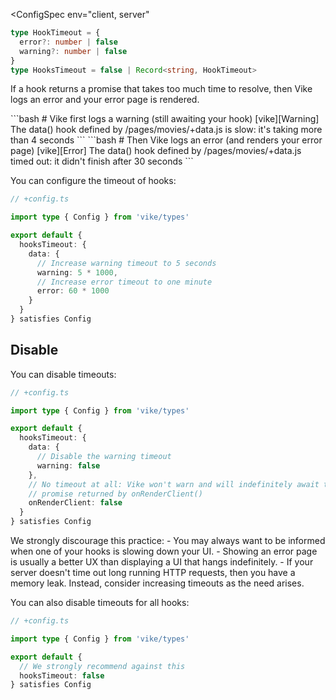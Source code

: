 
<ConfigSpec
  env="client, server"
>
```ts ts-only hide-menu
type HookTimeout = {
  error?: number | false
  warning?: number | false
}
type HooksTimeout = false | Record<string, HookTimeout>
```
</ConfigSpec>

If a <Link href="/hooks">hook</Link> returns a promise that takes too much time to resolve, then Vike logs an error and your <Link href="/error-page">error page</Link> is rendered.

<CodeBlockTransformer lineBreak="white-space">
```bash
# Vike first logs a warning (still awaiting your hook)
[vike][Warning] The data() hook defined by /pages/movies/+data.js is slow: it's taking more than 4 seconds
```
</CodeBlockTransformer>

<CodeBlockTransformer lineBreak="white-space">
```bash
# Then Vike logs an error (and renders your error page)
[vike][Error] The data() hook defined by /pages/movies/+data.js timed out: it didn't finish after 30 seconds
```
</CodeBlockTransformer>

You can configure the timeout of hooks:

```ts
// +config.ts

import type { Config } from 'vike/types'

export default {
  hooksTimeout: {
    data: {
      // Increase warning timeout to 5 seconds
      warning: 5 * 1000,
      // Increase error timeout to one minute
      error: 60 * 1000
    }
  }
} satisfies Config
```

## Disable

You can disable timeouts:

```ts
// +config.ts

import type { Config } from 'vike/types'

export default {
  hooksTimeout: {
    data: {
      // Disable the warning timeout
      warning: false
    },
    // No timeout at all: Vike won't warn and will indefinitely await the
    // promise returned by onRenderClient()
    onRenderClient: false
  }
} satisfies Config
```

<Warning>
  We strongly discourage this practice:
   - You may always want to be informed when one of your hooks is slowing down your UI.
   - Showing an error page is usually a better UX than displaying a UI that hangs indefinitely.
   - If your server doesn't time out long running HTTP requests, then you have a memory leak.
  Instead, consider increasing timeouts as the need arises.
</Warning>

You can also disable timeouts for all hooks:

```ts
// +config.ts

import type { Config } from 'vike/types'

export default {
  // We strongly recommend against this
  hooksTimeout: false
} satisfies Config
```
